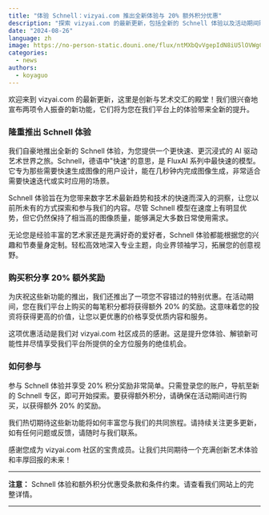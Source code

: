 ```yaml
---
title: "体验 Schnell：vizyai.com 推出全新体验与 20% 额外积分优惠"
description: "探索 vizyai.com 的最新更新，包括全新的 Schnell 体验以及活动期间购买积分可获得 20% 额外奖励的特别优惠。"
date: "2024-08-26"
language: zh
image: https://no-person-static.douni.one/flux/ntMXbQvVgepIdN8iU5lOVWgCeUtc0xFE.jpg
categories:
  - news
authors:
  - koyaguo
---
```


欢迎来到 vizyai.com 的最新更新，这里是创新与艺术交汇的殿堂！我们很兴奋地宣布两项令人振奋的新功能，它们将为您在我们平台上的体验带来全新的提升。

### 隆重推出 Schnell 体验

我们自豪地推出全新的 Schnell 体验，为您提供一个更快速、更沉浸式的 AI 驱动艺术世界之旅。Schnell，德语中"快速"的意思，是 FluxAI 系列中最快速的模型。它专为那些需要快速生成图像的用户设计，能在几秒钟内完成图像生成，非常适合需要快速迭代或实时应用的场景。

Schnell 体验旨在为您带来数字艺术最新趋势和技术的快速而深入的洞察，让您以前所未有的方式探索和参与我们的内容。尽管 Schnell 模型在速度上有明显优势，但它仍然保持了相当高的图像质量，能够满足大多数日常使用需求。

无论您是经验丰富的艺术家还是充满好奇的爱好者，Schnell 体验都能根据您的兴趣和节奏量身定制。轻松高效地深入专业主题，向业界领袖学习，拓展您的创意视野。

### 购买积分享 20% 额外奖励

为庆祝这些新功能的推出，我们还推出了一项您不容错过的特别优惠。在活动期间，您在我们平台上购买的每笔积分都将获得额外 20% 的奖励。这意味着您的投资将获得更高的价值，让您以更优惠的价格享受优质内容和服务。

这项优惠活动是我们对 vizyai.com 社区成员的感谢。这是提升您体验、解锁新可能性并尽情享受我们平台所提供的全方位服务的绝佳机会。

### 如何参与

参与 Schnell 体验并享受 20% 积分奖励非常简单。只需登录您的账户，导航至新的 Schnell 专区，即可开始探索。要获得额外积分，请确保在活动期间进行购买，以获得额外 20% 的奖励。

我们热切期待这些新功能将如何丰富您与我们的共同旅程。请持续关注更多更新，如有任何问题或反馈，请随时与我们联系。

感谢您成为 vizyai.com 社区的宝贵成员。让我们共同期待一个充满创新艺术体验和丰厚回报的未来！

---

**注意：** Schnell 体验和额外积分优惠受条款和条件约束。请查看我们网站上的完整详情。

---
